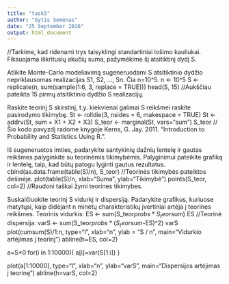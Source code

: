 ```yaml
---
title: "task5"
author: "Gytis Semėnas"
date: "25 September 2016"
output: html_document
---
```

//Tarkime, kad ridenami trys taisyklingi standartiniai lošimo kauliukai. Fiksuojama iškritusių akučių suma, pažymėkime šį atsitiktinį dydį S.

Atlikite Monte-Carlo modeliavimą sugeneruodami S atsitiktinio dydžio nepriklausomas realizacijas S1, S2, …, Sn. Čia n=10^5.
n <- 10^5
S <- replicate(n, sum(sample(1:6, 3, replace = TRUE)))
head(S, 15)
//Aukščiau pateikta 15 pirmų atsitiktinio dydžio S realizacijų.

Raskite teorinį S skirstinį, t.y. kiekvienai galimai S reikšmei raskite pasirodymo tikimybę.
St <- rolldie(3, nsides = 6, makespace = TRUE)
St <- addrv(St, sum = X1 + X2 + X3)
S_teor <- marginal(St, vars="sum")
S_teor
//Šio kodo pavyzdį radome knygoje Kerns, G. Jay. 2011. “Introduction to Probability and Statistics Using R.”.

Iš sugeneruotos imties, padarykite santykinių dažnių lentelę ir gautas reikšmes palyginkite su teorinėmis tikimybėmis. Palyginimui pateikite grafiką ir lentelę, taip, kad būtų patogu lyginti gautus rezultatus.
cbind(as.data.frame(table(S)/n), S_teor)
//Teorinės tikimybės pateiktos dešinėje.
plot(table(S)/n, xlab="Suma", ylab="Tikimybė")
points(S_teor, col=2)
//Raudoni taškai žymi teorines tikimybes.

Suskaičiuokite teorinį S vidurkį ir dispersiją. Padarykite grafikus, kuriuose matytųsi, kaip didėjant n minėtų charakteristikų įvertiniai artėja į teorines reikšmes.
Teorinis vidurkis:
ES <- sum(S_teor$probs * S_teor$sum)
ES
//Teorinė dispersija:
varS <- sum(S_teor$probs * (S_teor$sum-ES)^2)
varS
plot(cumsum(S)/1:n, type="l", xlab="n", ylab = "S / n", main="Vidurkio artėjimas į teorinį")
abline(h=ES, col=2)

a=S*0
for(i in 1:10000){
  a[i]=var(S[1:i])
}

plot(a[1:10000], type="l", xlab="n", ylab="varS", main="Dispersijos artėjimas į teorinę")
abline(h=varS, col=2)
